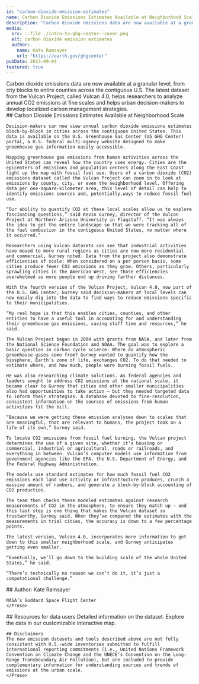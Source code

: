 ```yaml
---
id: "carbon-dioxide-emission-estimates"
name: Carbon Dioxide Emissions Estimates Available at Neighborhood Scale
description: "Carbon dioxide emissions data are now available at a granular level, from city blocks to entire counties across the contiguous U.S. The latest dataset from the Vulcan Project, called Vulcan 4.0, helps researchers to analyze annual CO2 emissions at fine scales and helps urban decision-makers to develop localized carbon management strategies."
media:
  src: ::file ./intro-to-ghg-center--cover.png
  alt: carbon dioxide emission estimates
  author:
    name: Kate Ramsayer
    url: "https://earth.gov/ghgcenter"
pubDate: 2023-09-04
featured: true
---
```


<Block>
  <Prose>
    <div
      style={{
        "background-color": "#ecf0f1",
        padding: "16px",
        "font-size": "24px",
        "font-weight": 500,
      }}
    >
      Carbon dioxide emissions data are now available at a granular level, from
      city blocks to entire counties across the contiguous U.S. The latest
      dataset from the Vulcan Project, called Vulcan 4.0, helps researchers to
      analyze annual CO2 emissions at fine scales and helps urban
      decision-makers to develop localized carbon management strategies.
    </div>
  </Prose>
</Block>

<Block>
  <Prose>
    ## Carbon Dioxide Emissions Estimates Available at Neighborhood Scale

    Decision-makers can now view annual carbon dioxide emissions estimates block-by-block in cities across the contiguous United States. This data is available on the U.S. Greenhouse Gas Center (US GHG Center) portal, a U.S. federal multi-agency website designed to make greenhouse gas information easily accessible.

    Mapping greenhouse gas emissions from human activities across the United States can reveal how the country uses energy. Cities are the epicenters of emissions and population centers along the East Coast light up the map with fossil fuel use. Users of a carbon dioxide (CO2) emissions dataset called the Vulcan Project can zoom in to look at emissions by county, city, or even the neighborhood level. Offering data per one-square-kilometer area, this level of detail can help to identify emissions sources and, potentially,ways to reduce fossil fuel use.

    “Our ability to quantify CO2 at these local scales allow us to explore fascinating questions,” said Kevin Gurney, director of the Vulcan Project at Northern Arizona University in Flagstaff. “It was always the idea to get the entire landscape so that we were tracking all of the fuel combustion in the contiguous United States, no matter where it occurred.”

    Researchers using Vulcan datasets can see that industrial activities have moved to more rural regions as cities are now more residential and commercial, Gurney noted. Data from the project also demonstrate efficiencies of scale: When considered on a per person basis, some cities produce fewer CO2 emissions as they grow. Others, particularly sprawling cities in the American West, see those efficiencies overwhelmed as more people end up driving farther distances.

    With the fourth version of the Vulcan Project, Vulcan 4.0, now part of the U.S. GHG Center, Gurney said decision-makers at local levels can now easily dig into the data to find ways to reduce emissions specific to their municipalities.

    “My real hope is that this enables cities, counties, and other entities to have a useful tool in accounting for and understanding their greenhouse gas emissions, saving staff time and resources,” he said.

    The Vulcan Project began in 2004 with grants from NASA, and later from the National Science Foundation and NOAA. The goal was to explore a basic question in carbon cycle science: Where do atmospheric greenhouse gases come from? Gurney wanted to quantify how the biosphere, Earth’s zone of life, exchanges CO2. To do that needed to estimate where, and how much, people were burning fossil fuels.

    He was also researching climate solutions. As federal agencies and leaders sought to address CO2 emissions at the national scale, it became clear to Gurney that cities and other smaller municipalities also had opportunities to take action – but they needed targeted data to inform their strategies. A database devoted to fine-resolution, consistent information on the sources of emissions from human activities fit the bill.

    “Because we were getting these emission analyses down to scales that are meaningful, that are relevant to humans, the project took on a life of its own,” Gurney said.

    To locate CO2 emissions from fossil fuel burning, the Vulcan project determines the use of a given site, whether it’s housing or commercial, industrial or agricultural, roads or railroads, and everything in between. Vulcan’s computer models use information from government agencies like the EPA, the U.S. Department of Energy, and the Federal Highway Administration.

    The models use standard estimates for how much fossil fuel CO2 emissions each land use activity or infrastructure produces, crunch a massive amount of numbers, and generate a block-by-block accounting of CO2 production.

    The team then checks these modeled estimates against research measurements of CO2 in the atmosphere, to ensure they match up – and this last step is one thing that makes the Vulcan dataset so trustworthy, Gurney said. When they’ve compared the estimates with the measurements in trial cities, the accuracy is down to a few percentage points.

    The latest version, Vulcan 4.0, incorporates more information to get down to this smaller neighborhood scale, and Gurney anticipates getting even smaller.

    “Eventually, we’ll go down to the building scale of the whole United States,” he said.

    “There’s technically no reason we can’t do it, it’s just a computational challenge.”

  </Prose>

</Block>

<Block>
    <Prose>
    ## Author:
    Kate Ramsayer

    NASA’s Goddard Space Flight Center
    </Prose>

</Block>

<Block>
    <Prose>
    ## Resources for data users
    Detailed information on the dataset. Explore the data in our customizable interactive map.
    </Prose>

</Block>

<Block>
    <Prose>

    ## Disclaimers
    The new emission datasets and tools described above are not fully consistent with U.S.-wide inventories submitted to fulfill international reporting commitments (i.e., United Nations Framework Convention on Climate Change and the UNECE’s Convention on the Long-Range Transboundary Air Pollution), but are included to provide complementary information for understanding sources and trends of emissions at the urban scale.
    </Prose>

</Block>
